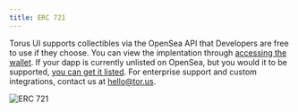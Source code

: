 ```yaml
---
title: ERC 721
---
```


Torus UI supports collectibles via the OpenSea API that Developers are free to
use if they choose. You can view the implentation through
[accessing the wallet](https://app.tor.us). If your dapp is currently unlisted
on OpenSea, but you would it to be supported,
[you can get it listed](https://opensea.io/get-listed). For enterprise support
and custom integrations, contact us at hello@tor.us.

![ERC 721](../../../static/assets/erc721.png)
